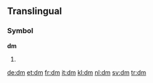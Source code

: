 {{also|DM|D.M.|dm|.dm|d.m.}}
==Translingual==
{{wikipedia}}
===Symbol===
'''dm'''

# {{SI-unit-abb2|deci|meter|metre|[[length]]}}

[[de:dm]]
[[et:dm]]
[[fr:dm]]
[[it:dm]]
[[kl:dm]]
[[nl:dm]]
[[sv:dm]]
[[tr:dm]]